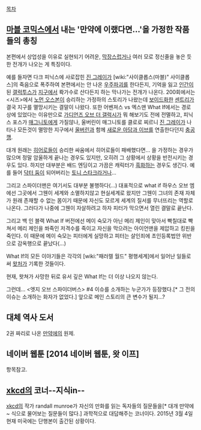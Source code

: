 [[목차]]

== [[마블 코믹스]]에서 내는 '만약에 이랬다면...'을 가정한 작품들의 총칭 ==
본편에서 상업성을 이유로 실현되기 어려운, [[막장]]스럽거나 여러 모로 정신줄을 놓은 듯한 전개가 나오는 게 특징이다.

예를 들자면 다크 피닉스에 사로잡힌 [[진 그레이]]가 [wiki:"사이클롭스(마블)" 사이클롭스]의 죽음으로 폭주하여 본편에서는 안 나온 [[우주]]파괴를 한다든지, 기억을 잃고 [[인간]]이 된 [[갤럭투스]]가 [[지구]]에서 롹가수로 산다든지 하는 막나가는 전개가 나온다. 200회에서는 <시즈>에서 [[노먼 오스본]]이 승리하는 가정하의 스토리가 나왔는데 [[보이드]]화한 [[센트리]]가 결국 지구를 멸망시키는 결말이 나왔다. 또한 어벤져스 vs 엑스맨 What If에서는 경로상에 있었다는 이유만으로 [[가디언즈 오브 더 갤럭시]]가 뭐 해보기도 전에 전멸하고, 피닉스 포스가 [[매그니토]]에게 가질않나, 울버린이 매그니토를 클로로 찌르니 [[진 그레이]]가 나타나 모든것이 멸망한 지구에서 [[울버린]]과 함께 [[새로운 아담과 이브]]를 연출한다던지 [[충공깽]].

대개 원래는 [[히어로]]들이 승리한 싸움에서 히어로들이 패배했다면... 을 가정하는 경우가 많으며 정말 암울하게 끝나는 경우도 있지만, 오히려 그 상황에서 상황을 반전시키는 경우도 있다. 하지만 대부분은 배드 엔딩이고 가끔은 캐릭터가 [[흑화]]하는 경우도 생긴다. 예를 들어 [[닥터 둠]]이 되어버리는 [[토니 스타크]]라거나...

그리고 스파이더맨은 여기서도 대부분 불행하다(...) 대표적으로 what if 하우스 오브 엠에선 그곳에서 그웬이 세계와 소멸하지않고 현실세계로 왔지만 그웬이 그녀의 존재 자체가 원래 존재할 수 없는 몸이기 때문에 자신도 모르게 세계의 질서를 무너뜨리는 역할로 나온다. 그러다가 나중에 그웬이 자살하려고 하자 피터가 막으면서 열린 결말로 끝난다.

그리고 백 인 블랙 What If 버전에선 메이 숙모가 아닌 메리 제인이 맞아서 빡칠대로 빡쳐서 메리 제인을 쏴죽인 저격수를 죽이고 자신을 막으려는 아이언맨을 제압하고 킹핀을 죽인다. 이 때문에 메이 숙모는 피터에게 실망하고 피터는 살인죄에 초인등록법안 위반으로 감옥행으로 끝났다(...)

What If의 모든 이야기들은 각각의 [wiki:"패러렐 월드" 평행세계]에서 일어난 일들로써 [[왓처]]가 기록한 것들이다.

현재, 왓쳐가 사망한 뒤로 유서 깊은 What If는 더 이상 나오지 않는다.

그런데... <엣지 오브 스파이더버스> #4 이슈를 소개하는 누군가가 등장했다.[* 그 전의 이슈는 소개하는 화자가 없었다.] 앞으로 메인 스토리의 큰 변수가 될지...?

== 대체 역사 도서 ==
2권 짜리로 나온 [[만약에]]의 원제.

== 네이버 웹툰 [2014 네이버 웹툰, 왓 이프] ==
항목참고.

== [[xkcd]]의 코너--지식in-- ==
[[xkcd]]의 작가 randall munroe가 자신의 만화를 읽는 독자들의 질문들을[* 대개 만약에~ 식으로 물어보는 질문들이 많다.]  과학적으로 대답해주는 코너이다. 2015년 3월 4일 현재 미국에는 단행본이 출간된 상황이다.
